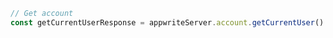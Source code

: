 ```typescript index.ts
// Get account
const getCurrentUserResponse = appwriteServer.account.getCurrentUser()
```
